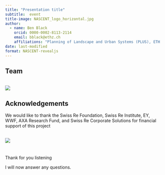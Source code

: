 ```yaml
---
title: "Presentation title"
subtitle:  event
title-image: NASCENT_logo_horizontal.jpg
author:
  - name: Ben Black
    orcid: 0000-0002-8113-2114
    email: bblack@ethz.ch
    affiliations: "Planning of Landscape and Urban Systems (PLUS), ETH Zurich"
date: last-modified
format: NASCENT-revealjs
---
```


## Team

<br/>
![](_extensions/NASCENT/assets/team_portrait.png){fig-align="center"}

## Acknowledgements

We would like to thank the Swiss Re Foundation, Swiss Re Institute, EY, WWF, AXA Research Fund, and Swiss Re Corporate Solutions for financial support of this project

<br/>
![](_extensions/NASCENT/assets/funders.png){fig-align="center"}


# {#closing-id data-menu-title="Closing slide" background-image="_extensions/NASCENT/assets/closing_slide.png"}

Thank for you listening

I will now answer any questions.



